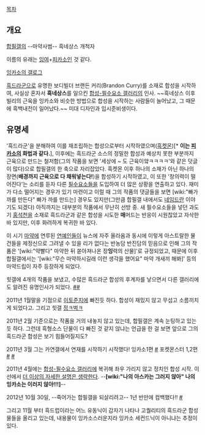 [[목차]]
== 개요 ==
[[합필갤]]의 --마약사범-- 흑네상스 개척자

이름의 유래는 [[잉여]]+[[피카소]]인 것 같다.

[http://gallog.dcinside.com/abc7956 잉카소의 갤로그]

[[흑드라군]]으로 유명한 보디빌더 브랜든 커리(Brandon Curry)를 소재로 합성을 시작하여, 사실상 혼자서 '''흑네상스'''를 일으킨 [[합성-필수요소 갤러리]]의 인사. ~~흑네상스 이후 빌리의 근육을 잉카소와 비슷한 방법으로 합성을 시작하는 사람들이 늘어났고, 그 때문에 흑백내전이 일어났다.~~ 미대 디자인과 입시준비생이다.

== 유명세 ==
'흑드라군'을 분해하여 이를 재조립하는 합성으로부터 시작하였으며([[흑켓몬]])[* '''이는 [[피카소]]의 화법과 같다.'''], 이후에는 흑드라군 소스의 정밀한 합성과 예상치 못한 부분까지 근육으로 만드는 철저함(그의 작품을 보면 '세상에 ~ 도 근육이얔ㅋㅋㅋㅋ'와 같은 덧글이 많다)으로 합필갤의 한 축으로 자리잡았다. 흑켓몬 이후 하나의 소재가 아닌 하나의 장면('''배경까지 근육으로 다 채워넣는다!''')을 합성하기 시작하였고, 이 또한 '창의력이 떨어진다'는 소리를 듣자 다른 [[필수요소]]들을 도입하여 더 많은 상황을 연출하고 있다.
재미가 다소 떨어지는 경우가 있기 마련이고 이럴 때 그의 작품의 댓글들을 보면 [wiki:"빠가 까를 만든다" 빠가 까를 만드는] 경우도 있지만(그만큼 합필갤 내에서도 [[네임드]]란 이야기도 되겠다) 아직까지는 대부분의 작품에서 무난히 선방 중. 새 필수요소들을 넣던 과도기 [[홍석천]]을 소재로 흑드라군과 같은 합성을 시도한 '''매'''머드는 반응이 시원찮았고 자삭한 바 있지만, 이후 화려하게 복귀한 바 있다.

이 시기 [[마약]]에 연루된 [[연예인]]들이 뉴스에 자주 올라옴과 동시에 이렇게 아스트랄한 물건들을 제정신으로 그려낼 수 있을 리가 없다는 반농담 반진담의 믿음으로 인해 그의 작품은 '[wiki:"약빨다" 마약한 뒤 쏟아져나온 장'''잉'''력의 산물]'로 규정되었고, 때문에 이후 합필갤에서는 '[wiki:"무슨 마약하시길래 이런 생각을 했어요" 마약 개새끼 해봐]' 등의 마약드립이 자주 등장하게 되었다.

힛갤에 4개의 작품을 보냈고, 수많은 흑드라군 합성의 후계자를 낳으면서 다른 갤러리에도 알려진 유명인사가 되었다. [http://gall.dcinside.com/list.php?id=hit&no=10066&page=1&bbs= #][http://gall.dcinside.com/list.php?id=hit&no=10121&page=1&bbs= #]

2011년 1월말을 기점으로 [[이토준지]]에 빠진듯 하다. 합성이 재밌지 않고 무섭고 소름끼치게 되었다고. 그리고 힛갤 [[정ㅋ벅ㅋ]]

2011년 2월 기준으로는 작품을 거의 내놓지 않고 있는데, 합필갤은 계속 눈팅하고 있는 듯 하다. 그런데 흑형소스 단물이 다 빠진 것 같지 않냐는 언급을 한 걸 보면 앞으로 그의 흑드라군 합성은 보기 힘들어질지도?

2011년 3월 그는 카연갤에서 연재를 시작하기 시작했다! 
잉카소1편 [http://gall.dcinside.com/list.php?id=cartoon&no=241877&page=1&search_pos=-206423&k_type=1000&keyword=%EC%9E%89%EC%B9%B4%EC%86%8C&bbs= #]
포켓몬스터 1,2편 [http://gall.dcinside.com/list.php?id=cartoon&no=241899&page=3&bbs= #] [http://gall.dcinside.com/list.php?id=cartoon&no=242033&page=1&search_pos=-206422&k_type=1000&keyword=%EC%9E%89%EC%B9%B4%EC%86%8C&bbs= #]

2011년 4월에는 [[합성-필수요소 갤러리]]에 복귀해 좌우 가리지 않고 정치인 합성 시작. 이 선에서 [[더 이상의 자세한 설명은 생략한다]]. --'''[wiki:"나의 아스카는 그러지 않아" 나의 잉카소는 이러지 않아!!!]'''--

2012년 10월 30일, --죽어가는 합필갤을 되살리려고-- 1년 반만에 컴백했다!! [http://gall.dcinside.com/list.php?id=composition_dc&no=191442&page=1&recommend=1&recommend=1&bbs= #]

그리고 11월 부터 흑드럽이라는 어느 유동닉이 갑자기 나타나 고퀄리티의 흑드라군 합성물들을 올리고 있는데, 내용물이 잉카소스러운지라 잉카소 세컨드닉이 아니냐는 추정이 있다.

